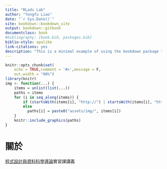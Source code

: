 ```yaml
--- 
title: "RLads Lab"
author: "Yongfu Liao"
date: "`r Sys.Date()`"
site: bookdown::bookdown_site
output: bookdown::gitbook
documentclass: book
#bibliography: [book.bib, packages.bib]
biblio-style: apalike
link-citations: yes
description: "This is a minimal example of using the bookdown package to write a book. The output format for this example is bookdown::gitbook."
---
```



```r
knitr::opts_chunk$set(
    echo = TRUE,comment = '#>',message = F,
    out.width = "80%")
library(knitr)
img <- function(...) {
    items = unlist(list(...))
    paths = items
    for (i in seq_along(items)) {
        if (startsWith(items[i], "http://") | startsWith(items[i], "https://")) paths[i] = items[i]
        else 
          paths[i] = paste0("assets/img/", items[i])
    }
    knitr::include_graphics(paths)
}
```

# 關於 {-}

[程式設計與資料科學導論](https://lopentu.github.io/rlads2021)實習課講義
